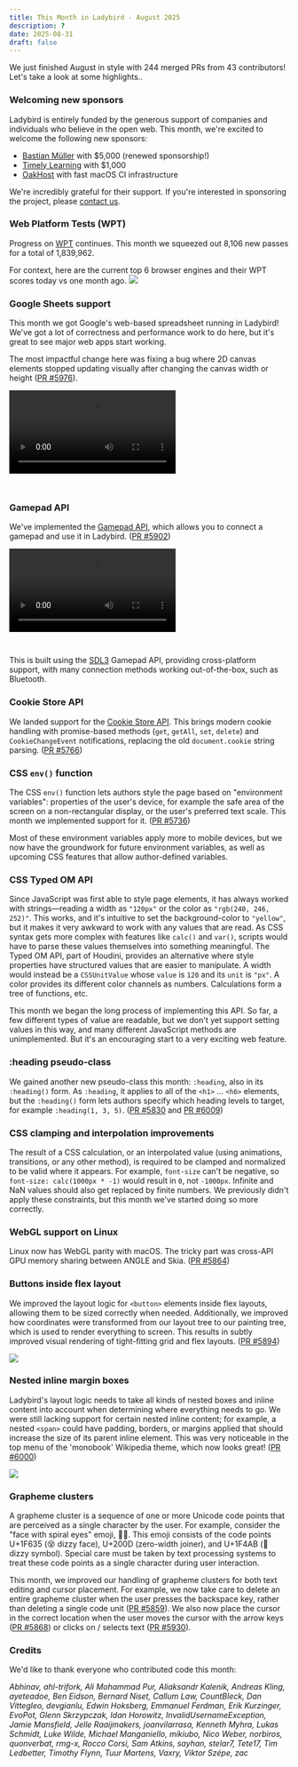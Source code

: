```yaml
---
title: This Month in Ladybird - August 2025
description: ?
date: 2025-08-31
draft: false
---
```


We just finished August in style with 244 merged PRs from 43 contributors! Let's take a look at some highlights..

### Welcoming new sponsors

Ladybird is entirely funded by the generous support of companies and individuals who believe in the open web. This month, we're excited to welcome the following new sponsors:

- [Bastian Müller](https://turbolent.com) with $5,000 (renewed sponsorship!)
- [Timely Learning](https://www.timely-learning.com) with $1,000
- [OakHost](https://oakhost.com) with fast macOS CI infrastructure

We're incredibly grateful for their support. If you're interested in sponsoring the project, please [contact us](mailto:contact@ladybird.org).

### Web Platform Tests (WPT)

Progress on [WPT](https://web-platform-tests.org) continues. This month we squeezed out 8,106 new passes for a total of 1,839,962.

For context, here are the current top 6 browser engines and their WPT scores today vs one month ago.
![](/assets/img/newsletter-aug-2025-wpt.gif)

### Google Sheets support

This month we got Google's web-based spreadsheet running in Ladybird! We've got a lot of correctness and performance work to do here, but it's great to see major web apps start working.

The most impactful change here was fixing a bug where 2D canvas elements stopped updating visually after changing the canvas width or height ([PR #5976](https://github.com/LadybirdBrowser/ladybird/pull/5976)).

<video controls style="margin-bottom: 2em">
  <source src="/assets/img/newsletter-aug-2025-sheets.mp4"></source>
</video>

### Gamepad API

We've implemented the [Gamepad API](https://w3c.github.io/gamepad/), which allows you to
connect a gamepad and use it in Ladybird. ([PR #5902](https://github.com/LadybirdBrowser/ladybird/pull/5902))

<video controls style="margin-bottom: 2em">
  <source src="/assets/img/newsletter-aug-2025-gamepad.mp4"></source>
</video>

This is built using the [SDL3](https://www.libsdl.org) Gamepad API, providing cross-platform support, with many connection methods working out-of-the-box, such as Bluetooth.

### Cookie Store API

We landed support for the [Cookie Store API](https://cookiestore.spec.whatwg.org). This brings modern cookie handling with promise-based methods (`get`, `getAll`, `set`, `delete`) and `CookieChangeEvent` notifications, replacing the old `document.cookie` string parsing. ([PR #5766](https://github.com/LadybirdBrowser/ladybird/pull/5766))

### CSS `env()` function

The CSS `env()` function lets authors style the page based on "environment variables": properties of the user's device,
for example the safe area of the screen on a non-rectangular display, or the user's preferred text scale. This month we
implemented support for it. ([PR #5736](https://github.com/LadybirdBrowser/ladybird/pull/5736))

Most of these environment variables apply more to mobile devices, but we now have the groundwork for future environment variables, as well as upcoming CSS features that allow author-defined variables.

### CSS Typed OM API

Since JavaScript was first able to style page elements, it has always worked with strings—reading a width as `"120px"` or the color as `"rgb(240, 246, 252)"`. This works, and it's intuitive to set the
background-color to `"yellow"`, but it makes it very awkward to work with any values that are read. As CSS syntax gets
more complex with features like `calc()` and `var()`, scripts would have to parse these values themselves into something
meaningful. The Typed OM API, part of Houdini, provides an alternative where style properties have structured values
that are easier to manipulate. A width would instead be a `CSSUnitValue` whose `value` is `120` and its `unit` is `"px"`.
A color provides its different color channels as numbers. Calculations form a tree of functions, etc.

This month we began the long process of implementing this API. So far, a few different types of value are readable, but
we don't yet support setting values in this way, and many different JavaScript methods are unimplemented. But it's an
encouraging start to a very exciting web feature.

### :heading pseudo-class

We gained another new pseudo-class this month: `:heading`, also in its `:heading()` form. As `:heading`, it applies to
all of the `<h1>` ... `<h6>` elements, but the `:heading()` form lets authors specify which heading levels to target,
for example `:heading(1, 3, 5)`. ([PR #5830](https://github.com/LadybirdBrowser/ladybird/pull/5830) and [PR #6009](https://github.com/LadybirdBrowser/ladybird/pull/6009))

### CSS clamping and interpolation improvements

The result of a CSS calculation, or an interpolated value (using animations, transitions, or any other method), is
required to be clamped and normalized to be valid where it appears. For example, `font-size` can't be negative, so
`font-size: calc(1000px * -1)` would result in `0`, not `-1000px`. Infinite and NaN values should also get replaced by
finite numbers. We previously didn't apply these constraints, but this month we've started doing so more correctly.

### WebGL support on Linux

Linux now has WebGL parity with macOS. The tricky part was cross-API GPU memory sharing between ANGLE and Skia. ([PR #5864](https://github.com/LadybirdBrowser/ladybird/pull/5864))

### Buttons inside flex layout

We improved the layout logic for `<button>` elements inside flex layouts, allowing them to be sized correctly when
needed. Additionally, we improved how coordinates were transformed from our layout tree to our painting tree, which is
used to render everything to screen. This results in subtly improved visual rendering of tight-fitting grid and flex
layouts. ([PR #5894](https://github.com/LadybirdBrowser/ladybird/pull/5894))

![](/assets/img/newsletter-aug-2025-duotrigordle.png)

### Nested inline margin boxes

Ladybird's layout logic needs to take all kinds of nested boxes and inline content into account when determining where
everything needs to go. We were still lacking support for certain nested inline content; for example, a nested `<span>`
could have padding, borders, or margins applied that should increase the size of its parent inline element. This was very
noticeable in the top menu of the 'monobook' Wikipedia theme, which now looks great! ([PR #6000](https://github.com/LadybirdBrowser/ladybird/pull/6000))

![](/assets/img/newsletter-aug-2025-wikipedia-menu.png)

### Grapheme clusters

A grapheme cluster is a sequence of one or more Unicode code points that are perceived as a single character by the user.
For example, consider the "face with spiral eyes" emoji, 😵‍💫. This emoji consists of the code points U+1F635 (😵 dizzy face),
U+200D (zero-width joiner), and U+1F4AB (💫 dizzy symbol). Special care must be taken by text processing systems to treat
these code points as a single character during user interaction.

This month, we improved our handling of grapheme clusters for both text editing and cursor placement. For example, we now
take care to delete an entire grapheme cluster when the user presses the backspace key, rather than deleting a single
code unit ([PR #5859](https://github.com/LadybirdBrowser/ladybird/pull/5859)). We also now place the cursor in the correct
location when the user moves the cursor with the arrow keys ([PR #5868](https://github.com/LadybirdBrowser/ladybird/pull/5868))
or clicks on / selects text ([PR #5930](https://github.com/LadybirdBrowser/ladybird/pull/5930)).

### Credits

We'd like to thank everyone who contributed code this month:

_Abhinav, ahl-trifork, Ali Mohammad Pur, Aliaksandr Kalenik, Andreas Kling, ayeteadoe, Ben Eidson, Bernard Niset, Callum Law, CountBleck, Dan Vittegleo, devgianlu, Edwin Hoksberg, Emmanuel Ferdman, Erik Kurzinger, EvoPot, Glenn Skrzypczak, Idan Horowitz, InvalidUsernameException, Jamie Mansfield, Jelle Raaijmakers, joanvilarrasa, Kenneth Myhra, Lukas Schmidt, Luke Wilde, Michael Manganiello, mikiubo, Nico Weber, norbiros, quonverbat, rmg-x, Rocco Corsi, Sam Atkins, sayhan, stelar7, Tete17, Tim Ledbetter, Timothy Flynn, Tuur Martens, Vaxry, Viktor Szépe, zac_
